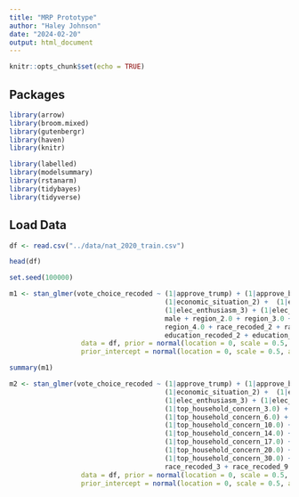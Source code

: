 ```yaml
---
title: "MRP Prototype"
author: "Haley Johnson"
date: "2024-02-20"
output: html_document
---
```


```r
knitr::opts_chunk$set(echo = TRUE)
```

## Packages
```r
library(arrow)
library(broom.mixed)
library(gutenbergr)
library(haven)
library(knitr)

library(labelled)
library(modelsummary)
library(rstanarm)
library(tidybayes)
library(tidyverse)
```

## Load Data

```r
df <- read.csv("../data/nat_2020_train.csv")
```


```r
head(df)
```

```r
set.seed(100000)
```



```r
m1 <- stan_glmer(vote_choice_recoded ~ (1|approve_trump) + (1|approve_biden) + (1|optimistic) + (1|focused_imp_issues) + 
                                       (1|economic_situation_2) +  (1|economic_situation_3) + (1|elec_enthusiasm_2) + 
                                       (1|elec_enthusiasm_3) + (1|elec_enthusiasm_9) + 
                                       male + region_2.0 + region_3.0 + 
                                       region_4.0 + race_recoded_2 + race_recoded_3 + race_recoded_9 + 
                                       education_recoded_2 + education_recoded_3 + education_recoded_9,
                  data = df, prior = normal(location = 0, scale = 0.5, autoscale = TRUE),
                  prior_intercept = normal(location = 0, scale = 0.5, autoscale = TRUE), seed = 853)
```

```r
summary(m1)
```



```r
m2 <- stan_glmer(vote_choice_recoded ~ (1|approve_trump) + (1|approve_biden) + (1|optimistic) + (1|focused_imp_issues) + 
                                       (1|economic_situation_2) +  (1|economic_situation_3) + (1|elec_enthusiasm_2) + 
                                       (1|elec_enthusiasm_3) + (1|elec_enthusiasm_9) + (1|top_household_concern_2.0) + 
                                       (1|top_household_concern_3.0) + (1|top_household_concern_4.0) + (1|top_household_concern_5.0) + 
                                       (1|top_household_concern_6.0) + (1|top_household_concern_8.0) + (1|top_household_concern_9.0) + 
                                       (1|top_household_concern_10.0) + (1|top_household_concern_12.0) + (1|top_household_concern_13.0) + 
                                       (1|top_household_concern_14.0) + (1|top_household_concern_15.0) + (1|top_household_concern_16.0) + 
                                       (1|top_household_concern_17.0) + (1|top_household_concern_18.0) + (1|top_household_concern_19.0) + 
                                       (1|top_household_concern_20.0) + (1|top_household_concern_28.0) + (1|top_household_concern_29.0) + 
                                       (1|top_household_concern_30.0) + male + region_2.0 + region_3.0 + region_4.0 + race_recoded_2 +
                                       race_recoded_3 + race_recoded_9 + education_recoded_2 + education_recoded_3 + education_recoded_9,
                  data = df, prior = normal(location = 0, scale = 0.5, autoscale = TRUE),
                  prior_intercept = normal(location = 0, scale = 0.5, autoscale = TRUE), seed = 853)
```

